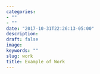 ```yaml
---
categories:
- ""
- ""
date: "2017-10-31T22:26:13-05:00"
description:
draft: false
image:
keywords: ""
slug: work
title: Example of Work
---
```

